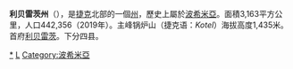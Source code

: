 {{Infobox settlement
|official_name=利贝雷茨州
|native_name=Liberecký kraj
|native_name_lang=cs
|settlement_type=州
|nickname=
|motto=
|image_skyline=Liberec z Ještědu 002.jpg
|imagesize=
|image_caption=利贝雷茨州位置图
|image_flag=Flag of Liberec Region.svg
|image_flag_name=
|image_seal=Liberec Region CoA CZ.svg
|image_seal_name=
|image_map=Liberecky kraj.svg
|mapsize=
|map_caption=
|subdivision_type=[[國家|國家]]
|subdivision_name=[[捷克|捷克共和国]]
|subdivision_type1=首府
|subdivision_name1=[[利贝雷茨|利贝雷茨]]
|subdivision_type2=
|subdivision_name2=
|leader_title=长官
|leader_name=Stanislav Eichler /[[捷克社會民主黨|ČSSD]]/<br /><small>(斯塔尼斯拉夫·艾希勒尔)</small>
|leader_title1=
|leader_name1=
|found_title=
|found_date=
|established_title=发生
|established_date=2000年1月1日
|established_title1=
|established_date1=
|area_magnitude=
|area_total=3,163
|TotalArea_sq_mi=
|area_land=
|LandArea_sq_mi=
|area_water=
|WaterArea_sq_mi=
|area_water_percent=
|area_urban=
|UrbanArea_sq_mi=
|area_metro=
|MetroArea_sq_mi=
|population_as_of=2006年3月
|population_note=
|population_total=429,491
|population_metro=
|population_urban=
|population_density=135
|population_density_mi2=
|timezone=[[歐洲中部時間|歐洲中部時間]]
|utc_offset=+1
|timezone_DST=[[歐洲中部夏季時間|歐洲中部夏季時間]]
|utc_offset_DST=+2
|latd=
|latm=
|lats=
|latNS=
|longd=
|longm=
|longs=
|longEW=
|elevation=
|elevation_ft=
|website=[http://www.kraj-lbc.cz/ kraj-lbc.cz]
|footnotes=
}}
'''利贝雷茨州'''（{{lang-cs|''Liberecký kraj''}}），是[[捷克|捷克]]北部的一個[[捷克行政區劃|州]]，歷史上屬於[[波希米亞|波希米亞]]。面積3,163平方公里，人口442,356（2019年）。主峰锅炉山（捷克语：''Kotel''）海拔高度1,435米。首府[[利贝雷茨|利贝雷茨]]。下分四县。

{{捷克行政區劃|nocat}}

[[Category:利贝雷茨州|*]]
[[Category:捷克州份|L]]
[[Category:波希米亞|Category:波希米亞]]